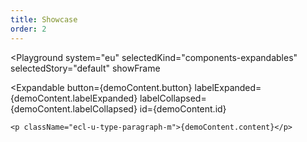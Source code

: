 ```yaml
---
title: Showcase
order: 2
---
```




<Playground
  system="eu"
  selectedKind="components-expandables"
  selectedStory="default"
  showFrame
>
  <Expandable
    button={demoContent.button}
    labelExpanded={demoContent.labelExpanded}
    labelCollapsed={demoContent.labelCollapsed}
    id={demoContent.id}
  >
    <p className="ecl-u-type-paragraph-m">{demoContent.content}</p>
  </Expandable>
</Playground>
